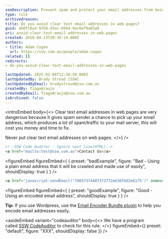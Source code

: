 ```yaml
---
seoDescription: Prevent spam and protect your email addresses from being scraped by avoiding clear text emails on your website.
type: rule
archivedreason:
title: Do you avoid clear text email addresses in web pages?
guid: ab0fc8a3-97b0-43ac-b944-9ac6ef9a65a8
uri: avoid-clear-text-email-addresses-in-web-pages
created: 2018-04-23T20:39:14.000Z
authors:
- title: Adam Cogan
  url: https://ssw.com.au/people/adam-cogan
related: []
redirects:
- do-you-avoid-clear-text-email-addresses-in-web-pages

lastUpdated: 2025-02-04T12:34:58.000Z
lastUpdatedBy: Brady Stroud [SSW]
lastUpdatedByEmail: bradystroud@ssw.com.au
createdBy: TiagoAraujo
createdByEmail: TiagoAraujo@ssw.com.au
isArchived: false
---
```


<introEmbed
  body={<>
Clear text email addresses in web pages are very dangerous because it gives spam sender a chance to pick up your email address, which produces a lot of spam/traffic to your mail server, this will cost you money and time to fix.

Never put clear text email addresses on web pages.
  </>}
/>
```html
<!--SSW Code Auditor - Ignore next line(HTML)-->
<a href="mailto:test@ssw.com.au">Contact Us</a>
```

<figureEmbed figureEmbed={ {
  preset: "badExample",
  figure: "Bad - Using a plain email address that it will be crawled and made use of easily",
  shouldDisplay: true
} } />


```html
<a href="javascript:sendEmail('74657374407373772e636f6d2e6175')" onmouseover="javascript:displayStatus('74657374407373772e636f6d2e6175');return true;" onmouseout="javascript:clearStatus(); return true;">Contact Us</a>
```

<figureEmbed figureEmbed={ {
  preset: "goodExample",
  figure: "Good - Using an encoded email address",
  shouldDisplay: true
} } />


**Tip:** If you use Wordpress, use the [Email Encoder Bundle plugin](https://wordpress.org/plugins/email-encoder-bundle) to help you encode email addresses easily.

<asideEmbed
  variant="codeauditor"
  body={<>
    We have a program called [SSW CodeAuditor](https://codeauditor.com) to check for this rule.
  </>}
  figureEmbed={{
    preset: "default",
    figure: "XXX",
    shouldDisplay: false
  }}
/>

